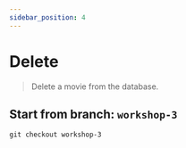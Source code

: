 ```yaml
---
sidebar_position: 4
---
```



# Delete

> Delete a movie from the database.

## Start from branch: `workshop-3`

```
git checkout workshop-3
```
